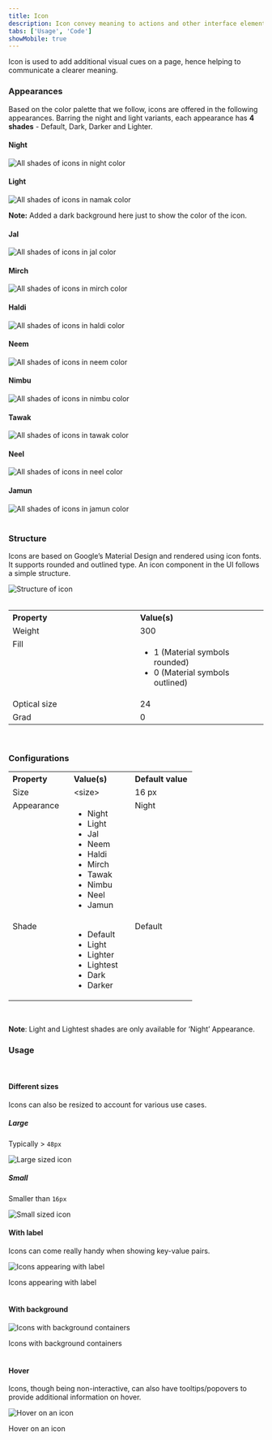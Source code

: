 ```yaml
---
title: Icon
description: Icon convey meaning to actions and other interface elements.
tabs: ['Usage', 'Code']
showMobile: true
---
```


Icon is used to add additional visual cues on a page, hence helping to communicate a clearer meaning.

### Appearances
Based on the color palette that we follow, icons are offered in the following appearances. Barring the night and light variants, each appearance has **4 shades** - Default, Dark, Darker and Lighter.

#### Night
![All shades of icons in night color](./images/icons-2.png)
<br/>

#### Light
![All shades of icons in namak color](./images/icons-3.png)

**Note:** Added a dark background here just to show the color of the icon.
<br/>

#### Jal
![All shades of icons in jal color](./images/jal.png)
<br/>

#### Mirch
![All shades of icons in mirch color](./images/mirch.png)
<br/>

#### Haldi
![All shades of icons in haldi color](./images/haldi.png)
<br/>

#### Neem
![All shades of icons in neem color](./images/neem.png)
<br/>

#### Nimbu
![All shades of icons in nimbu color](./images/nimbu.png)
<br/>

#### Tawak
![All shades of icons in tawak color](./images/tawak.png)
<br/>

#### Neel
![All shades of icons in neel color](./images/neel.png)
<br/>

#### Jamun
![All shades of icons in jamun color](./images/jamun.png)
<br/>
<br/>

### Structure
Icons are based on Google’s Material Design and rendered using icon fonts. It supports rounded and outlined type. An icon component in the UI follows a simple structure.

![Structure of icon](./images/icons-1.png)
<br/>
<br/>

<table style="width: 100%">
  <tbody>
    <tr>
      <th style="width:50%; text-align: left;">Property</th>
      <th style="width:50%; text-align: left;">Value(s)</th>
    </tr>
    <tr style="vertical-align: top">
      <td>Weight</td>
      <td>300</td>
    </tr>
    <tr style="vertical-align: top">
      <td>Fill</td>
      <td>
        <ul>
          <li>1 (Material symbols rounded)</li>
          <li>0 (Material symbols outlined)</li>
        </ul>
      </td>
    </tr>
    <tr style="vertical-align: top">
      <td>Optical size</td>
      <td>24</td>
    </tr>
    <tr style="vertical-align: top">
      <td>Grad</td>
      <td>0</td>
    </tr>
  </tbody>
</table>
<br/>

### Configurations
<table style="width: 100%">
  <tbody>
    <tr>
      <th style="width:33%; text-align: left;">Property</th>
      <th style="width:33%; text-align: left;">Value(s)</th>
      <th style="width:33%; text-align: left;">Default value</th>
    </tr>
    <tr style="vertical-align: top">
      <td>Size</td>
      <td>&#60;size&#62;</td>
      <td>16 px</td>
    </tr>
    <tr style="vertical-align: top">
      <td>Appearance</td>
      <td>
          <ul>
              <li>Night</li>
              <li>Light</li>
              <li>Jal</li>
              <li>Neem</li>
              <li>Haldi</li>
              <li>Mirch</li>
              <li>Tawak</li>
              <li>Nimbu</li>
              <li>Neel</li>
              <li>Jamun</li>
          </ul>
      </td>
      <td>Night</td>
    </tr>
    <tr style="vertical-align: top">
      <td>Shade</td>
      <td>
          <ul>
              <li>Default</li>
              <li>Light</li>
              <li>Lighter</li>
              <li>Lightest</li>
              <li>Dark</li>
              <li>Darker</li>
          </ul>
      </td>
      <td>Default</td>
    </tr>
  </tbody>
</table>
<br/>

**Note**: Light and Lightest shades are only available for ‘Night’ Appearance.
<br/>

### Usage
<br/>

#### Different sizes
Icons can also be resized to account for various use cases.

##### Large
Typically > `48px`

![Large sized icon](./images/icons-12.png)
<br/>

##### Small
Smaller than `16px`

![Small sized icon](./images/icons-13.png)
<br/>

#### With label
Icons can come really handy when showing key-value pairs.

![Icons appearing with label](./images/icons-14.png)
<Caption> Icons appearing with label </Caption>
<br/>
<br/>

#### With background

![Icons with background containers](./images/icons-15.png)
<Caption> Icons with background containers </Caption>
<br/>
<br/>

#### Hover
Icons, though being non-interactive, can also have tooltips/popovers to provide additional information on hover.

![Hover on an icon](./images/icons-16.png)
<Caption> Hover on an icon </Caption>
<br/>
<br/>